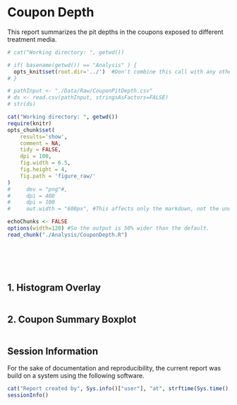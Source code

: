 Coupon Depth
=================================================
This report summarizes the pit depths in the coupons exposed to different treatment media.

<!--  Set the working directory to the repository's base directory; this assumes the report is nested inside of only one directory.-->
```r
# cat("Working directory: ", getwd())

# if( basename(getwd()) == "Analysis" ) {
  opts_knit$set(root.dir='../')  #Don't combine this call with any other chunk -especially one that uses file paths.
# }
```

<!-- Set the report-wide options, and point to the external code file. -->
```r
# pathInput <- "./Data/Raw/CouponPitDepth.csv"
# ds <- read.csv(pathInput, stringsAsFactors=FALSE)
# str(ds)

cat("Working directory: ", getwd())
require(knitr)
opts_chunk$set(
    results='show', 
    comment = NA, 
    tidy = FALSE,
    dpi = 100,
    fig.width = 6.5, 
    fig.height = 4, 
    fig.path = 'figure_raw/'
)
#     dev = "png"#,
#     dpi = 400
#     dpi = 100
#     out.width = "600px", #This affects only the markdown, not the underlying png file.  The height will be scaled appropriately.

echoChunks <- FALSE
options(width=120) #So the output is 50% wider than the default.
read_chunk("./Analysis/CouponDepth.R") 
```
<!-- Load the packages.  Suppress the output when loading packages. --> 
```r
```

<!-- Load any Global functions and variables declared in the R file.  Suppress the output. --> 
```r
```

<!-- Declare any global functions specific to a Rmd output.  Suppress the output. --> 
```r
```

<!-- Load the datasets.   -->
```r
```

<!-- Tweak the datasets.   -->
```r
```

## 1. Histogram Overlay
```r
```

## 2. Coupon Summary Boxplot
```r
```

## Session Information
For the sake of documentation and reproducibility, the current report was build on a system using the following software.

```r
cat("Report created by", Sys.info()["user"], "at", strftime(Sys.time(), "%F, %T %z"))
sessionInfo()
```
